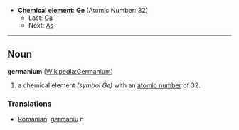 *'''Chemical element''': '''Ge''' (Atomic Number: 32)
**Last: [[Gallium|Ga]]
**Next: [[Arsenic|As]]
----
== Noun ==
'''germanium''' ([[en:Germanium|Wikipedia:Germanium]])

# a chemical element ''(symbol Ge)'' with an [[atomic number]] of 32.

===Translations===
*[[Romanian]]: [[germaniu]] ''n''
